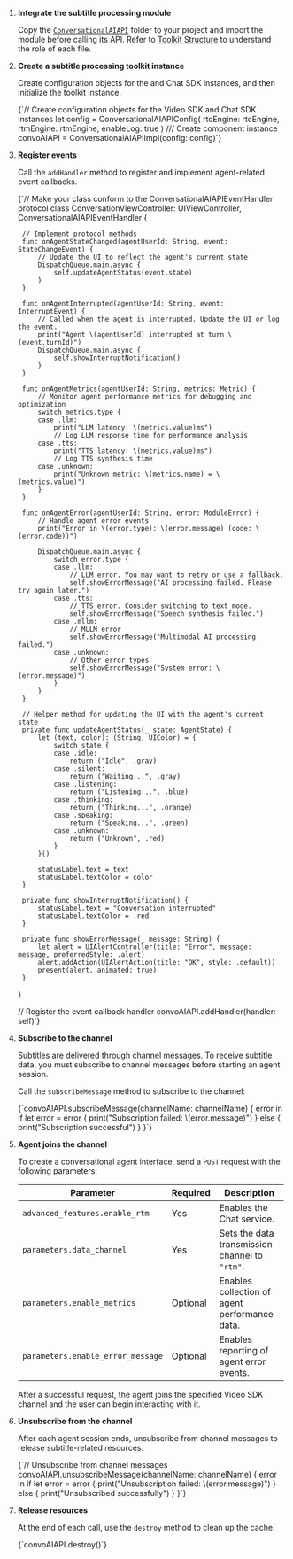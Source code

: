
1. **Integrate the subtitle processing module**

    Copy the [`ConversationalAIAPI`](https://github.com/AgoraIO-Community/Conversational-AI-Demo/tree/main/iOS/Scenes/ConvoAI/ConvoAI/ConvoAI/Classes/ConversationalAIAPI) folder to your project and import the module before calling its API. Refer to [Toolkit Structure](#toolkit-structure) to understand the role of each file.

1. **Create a subtitle processing toolkit instance**

    Create configuration objects for the <Vg k="VSDK"/> and Chat SDK instances, and then initialize the toolkit instance.

    <CodeBlock language="swift" showLineNumbers>
    {`// Create configuration objects for the Video SDK and Chat SDK instances
    let config = ConversationalAIAPIConfig(
        rtcEngine: rtcEngine, 
        rtmEngine: rtmEngine,
        enableLog: true
    )
    /// Create component instance
    convoAIAPI = ConversationalAIAPIImpl(config: config)`}
    </CodeBlock>

1. **Register events**

    Call the `addHandler` method to register and implement agent-related event callbacks.

    <CodeBlock language="swift" showLineNumbers>
    {`// Make your class conform to the ConversationalAIAPIEventHandler protocol
    class ConversationViewController: UIViewController, ConversationalAIAPIEventHandler {
        
        // Implement protocol methods
        func onAgentStateChanged(agentUserId: String, event: StateChangeEvent) {
            // Update the UI to reflect the agent's current state
            DispatchQueue.main.async {
                self.updateAgentStatus(event.state)
            }
        }
        
        func onAgentInterrupted(agentUserId: String, event: InterruptEvent) {
            // Called when the agent is interrupted. Update the UI or log the event.
            print("Agent \(agentUserId) interrupted at turn \(event.turnId)")
            DispatchQueue.main.async {
                self.showInterruptNotification()
            }
        }
        
        func onAgentMetrics(agentUserId: String, metrics: Metric) {
            // Monitor agent performance metrics for debugging and optimization
            switch metrics.type {
            case .llm:
                print("LLM latency: \(metrics.value)ms")
                // Log LLM response time for performance analysis
            case .tts:
                print("TTS latency: \(metrics.value)ms")
                // Log TTS synthesis time
            case .unknown:
                print("Unknown metric: \(metrics.name) = \(metrics.value)")
            }
        }
        
        func onAgentError(agentUserId: String, error: ModuleError) {
            // Handle agent error events
            print("Error in \(error.type): \(error.message) (code: \(error.code))")
            
            DispatchQueue.main.async {
                switch error.type {
                case .llm:
                    // LLM error. You may want to retry or use a fallback.
                    self.showErrorMessage("AI processing failed. Please try again later.")
                case .tts:
                    // TTS error. Consider switching to text mode.
                    self.showErrorMessage("Speech synthesis failed.")
                case .mllm:
                    // MLLM error
                    self.showErrorMessage("Multimodal AI processing failed.")
                case .unknown:
                    // Other error types
                    self.showErrorMessage("System error: \(error.message)")
                }
            }
        }
        
        // Helper method for updating the UI with the agent's current state
        private func updateAgentStatus(_ state: AgentState) {
            let (text, color): (String, UIColor) = {
                switch state {
                case .idle:
                    return ("Idle", .gray)
                case .silent:
                    return ("Waiting...", .gray)
                case .listening:
                    return ("Listening...", .blue)
                case .thinking:
                    return ("Thinking...", .orange)
                case .speaking:
                    return ("Speaking...", .green)
                case .unknown:
                    return ("Unknown", .red)
                }
            }()
            
            statusLabel.text = text
            statusLabel.textColor = color
        }
        
        private func showInterruptNotification() {
            statusLabel.text = "Conversation interrupted"
            statusLabel.textColor = .red
        }
        
        private func showErrorMessage(_ message: String) {
            let alert = UIAlertController(title: "Error", message: message, preferredStyle: .alert)
            alert.addAction(UIAlertAction(title: "OK", style: .default))
            present(alert, animated: true)
        }
    }

    // Register the event callback handler
    convoAIAPI.addHandler(handler: self)`}
    </CodeBlock>

1. **Subscribe to the channel**

    Subtitles are delivered through <Vg k="SIG"/> channel messages. To receive subtitle data, you must subscribe to channel messages before starting an agent session.

    Call the `subscribeMessage` method to subscribe to the channel:

    <CodeBlock language="swift" showLineNumbers>
    {`convoAIAPI.subscribeMessage(channelName: channelName) { error in
        if let error = error {
            print("Subscription failed: \(error.message)")
        } else {
            print("Subscription successful")
        }
    }`}
    </CodeBlock>

1. **Agent joins the channel**

    To create a conversational agent interface, send a `POST` request with the following parameters:

    | Parameter                         | Required | Description                                    |
    | --------------------------------- | -------- | ---------------------------------------------- |
    | `advanced_features.enable_rtm`    | Yes      | Enables the Chat service. |
    | `parameters.data_channel`         | Yes      | Sets the data transmission channel to `"rtm"`. |
    | `parameters.enable_metrics`       | Optional | Enables collection of agent performance data.  |
    | `parameters.enable_error_message` | Optional | Enables reporting of agent error events.       |

    After a successful request, the agent joins the specified Video SDK channel and the user can begin interacting with it.

1. **Unsubscribe from the channel**

    After each agent session ends, unsubscribe from channel messages to release subtitle-related resources.

    <CodeBlock language="swift" showLineNumbers>
    {`// Unsubscribe from channel messages
    convoAIAPI.unsubscribeMessage(channelName: channelName) { error in
        if let error = error {
            print("Unsubscription failed: \(error.message)")
        } else {
            print("Unsubscribed successfully")
        }
    }`}
    </CodeBlock>

1. **Release resources**

    At the end of each call, use the `destroy` method to clean up the cache.

    <CodeBlock language="swift" showLineNumbers>
    {`convoAIAPI.destroy()`}
    </CodeBlock>
